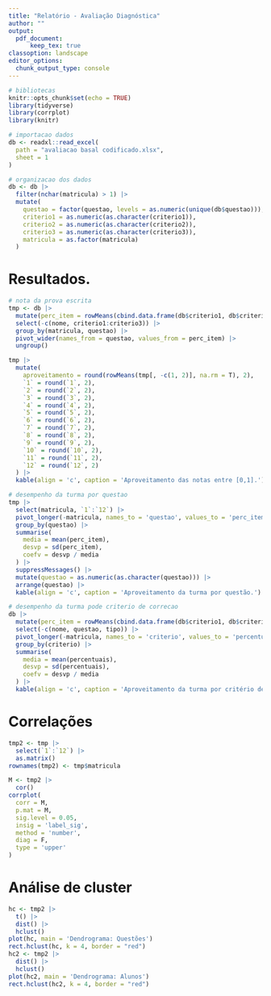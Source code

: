 ```yaml
---
title: "Relatório - Avaliação Diagnóstica"
author: ""
output:
  pdf_document: 
      keep_tex: true
classoption: landscape
editor_options:
  chunk_output_type: console
---
```


```r
# bibliotecas
knitr::opts_chunk$set(echo = TRUE)
library(tidyverse)
library(corrplot)
library(knitr)

# importacao dados
db <- readxl::read_excel(
  path = "avaliacao basal codificado.xlsx", 
  sheet = 1
)

# organizacao dos dados
db <- db |> 
  filter(nchar(matricula) > 1) |> 
  mutate(
    questao = factor(questao, levels = as.numeric(unique(db$questao))),
    criterio1 = as.numeric(as.character(criterio1)),
    criterio2 = as.numeric(as.character(criterio2)),
    criterio3 = as.numeric(as.character(criterio3)),
    matricula = as.factor(matricula)
  )
```


# Resultados.

```r
# nota da prova escrita
tmp <- db |> 
  mutate(perc_item = rowMeans(cbind.data.frame(db$criterio1, db$criterio2, db$criterio3))) |> 
  select(-c(nome, criterio1:criterio3)) |> 
  group_by(matricula, questao) |> 
  pivot_wider(names_from = questao, values_from = perc_item) |> 
  ungroup()

tmp |> 
  mutate(
    aproveitamento = round(rowMeans(tmp[, -c(1, 2)], na.rm = T), 2),
    `1` = round(`1`, 2),
    `2` = round(`2`, 2),
    `3` = round(`3`, 2),
    `4` = round(`4`, 2),
    `5` = round(`5`, 2),
    `6` = round(`6`, 2),
    `7` = round(`7`, 2),
    `8` = round(`8`, 2),
    `9` = round(`9`, 2),
    `10` = round(`10`, 2),
    `11` = round(`11`, 2),
    `12` = round(`12`, 2)
  ) |> 
  kable(align = 'c', caption = 'Aproveitamento das notas entre [0,1].')

# desempenho da turma por questao
tmp |> 
  select(matricula, `1`:`12`) |> 
  pivot_longer(-matricula, names_to = 'questao', values_to = 'perc_item') |> 
  group_by(questao) |> 
  summarise(
    media = mean(perc_item),
    desvp = sd(perc_item),
    coefv = desvp / media
  ) |> 
  suppressMessages() |> 
  mutate(questao = as.numeric(as.character(questao))) |> 
  arrange(questao) |> 
  kable(align = 'c', caption = 'Aproveitamento da turma por questão.')

# desempenho da turma pode criterio de correcao
db |> 
  mutate(perc_item = rowMeans(cbind.data.frame(db$criterio1, db$criterio2, db$criterio3))) |> 
  select(-c(nome, questao, tipo)) |> 
  pivot_longer(-matricula, names_to = 'criterio', values_to = 'percentuais') |> 
  group_by(criterio) |> 
  summarise(
    media = mean(percentuais),
    desvp = sd(percentuais),
    coefv = desvp / media
  ) |> 
  kable(align = 'c', caption = 'Aproveitamento da turma por critério de correção.')
```


# Correlações

```r
tmp2 <- tmp |> 
  select(`1`:`12`) |> 
  as.matrix()
rownames(tmp2) <- tmp$matricula

M <- tmp2 |> 
  cor() 
corrplot(
  corr = M, 
  p.mat = M, 
  sig.level = 0.05,
  insig = 'label_sig',
  method = 'number',
  diag = F,
  type = 'upper'
)
```


# Análise de cluster

```r
hc <- tmp2 |> 
  t() |> 
  dist() |> 
  hclust()
plot(hc, main = 'Dendrograma: Questões')
rect.hclust(hc, k = 4, border = "red")
hc2 <- tmp2 |> 
  dist() |> 
  hclust()
plot(hc2, main = 'Dendrograma: Alunos')
rect.hclust(hc2, k = 4, border = "red")
```

